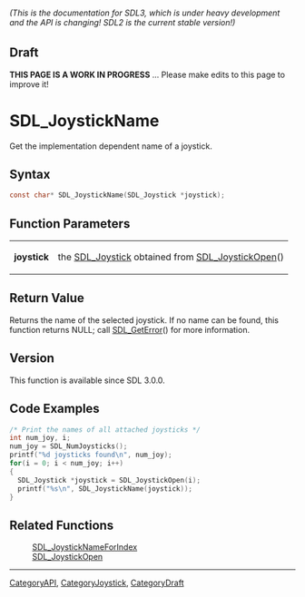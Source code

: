 ====== (This is the documentation for SDL3, which is under heavy development and the API is changing! SDL2 is the current stable version!) ======

== Draft ==

'''THIS PAGE IS A WORK IN PROGRESS''' ... Please make edits to this page to improve it!
= SDL_JoystickName =

Get the implementation dependent name of a joystick.

== Syntax ==

<syntaxhighlight lang='c'>
const char* SDL_JoystickName(SDL_Joystick *joystick);
</syntaxhighlight>

== Function Parameters ==

{|
|'''joystick'''
|the [[SDL_Joystick]] obtained from [[SDL_JoystickOpen]]()
|}

== Return Value ==

Returns the name of the selected joystick. If no name can be found, this
function returns NULL; call [[SDL_GetError]]() for more information.

== Version ==

This function is available since SDL 3.0.0.

== Code Examples ==

<syntaxhighlight lang='c++'>
/* Print the names of all attached joysticks */
int num_joy, i;
num_joy = SDL_NumJoysticks();
printf("%d joysticks found\n", num_joy);
for(i = 0; i < num_joy; i++)
{
  SDL_Joystick *joystick = SDL_JoystickOpen(i);
  printf("%s\n", SDL_JoystickName(joystick));
}
</syntaxhighlight>

== Related Functions ==

:[[SDL_JoystickNameForIndex]]
:[[SDL_JoystickOpen]]

----
[[CategoryAPI]], [[CategoryJoystick]], [[CategoryDraft]]


